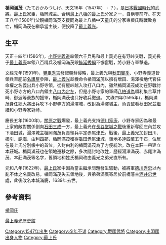 '''楯岡滿茂'''（たておかみつしげ、天文16年（1547年） - ？），是[[日本|日本]][[戰國_(日本)|戰國時代]]的武將。[[最上氏|最上氏]]家臣，楯岡城主。合稱[[最上八楯|最上八楯]]的[[最上氏|最上氏]]分家之一，自稱豐前守。在天正八年(1580年)父親楯岡滿英支援同為最上八楯中天童氏的分家東根氏時戰敗身亡，楯岡滿茂在繼承當主後，便投降了[[最上義光|最上義光]]。

==生平==
天正十四年(1586年)，[[小野寺義道|小野寺義道]]率領六千兵馬和最上義光在有野峠交戰，義光長子[[最上義康|最上義康]]率領八百精兵及楯岡滿茂跟[[鮭延秀綱|鮭延秀綱]]不懈奮戰，將小野寺軍擊退。

文祿元年(1591年)，[[豐臣秀吉|豐臣秀吉]]發起朝鮮侵略，最上義光與[[秋田實季|秋田實季]]、小野寺義道皆領兵至肥前[[名護屋|名護屋]]參陣，[[最上義光|最上義光]]趁機命令楯岡滿茂以擁有增田、湯澤檢地代官任命權之名義出兵小野寺領，從有屋峠越入攻打八口內，雖然楯岡滿茂成功在野戰討死小野寺方的八口內領主[[八口內定冬|八口內定冬]]，但是小野寺家的軍師[[八柏道為|八柏道為]]順利集合草井崎、御返等豪族的援軍，楯岡滿茂也只好收兵撤退。
文祿四年(1595年)，楯岡滿茂身任總大將出兵攻下小野寺方的湯澤城，改封為湯澤城主，負責監看秋田家並繼續和小野寺家對峙。

慶長五年(1600年)，[[關原之戰|關原之戰]]爆發，最上義光支持[[德川家康|德川家康]]，小野寺家因為和最上家的敵對關係倒向[[石田三成|石田三成]]一方，最上義光在[[長谷堂城之戰|長谷堂城之戰]]後重新奪回庄內並攻下酒田城，湯澤城主楯岡滿茂負責領兵平定赤尾津氏。戰後，最上義光加封田川、櫛引、飽海、由利四郡，楯岡滿茂獲得龜田赤尾津城，領地多達四萬五千石，位居在最上氏分別帳中的首位。入封由利的楯岡滿茂為了方便統治，改在本莊一帶建立本莊城。楯岡滿茂也在領地遷移之際，多次隨封地改姓，歷經湯澤滿茂、赤尾津滿茂、本莊滿茂等名字，舊領地和姓氏楯岡改由義光之弟光直所有。

元和八年(1622年)，[[最上氏|最上氏]]家中因為當主繼承問題發生騷動，被將軍[[德川秀忠|德川秀忠]]以內亂不休之名義改易，楯岡滿茂失去領地後，與弟弟滿廣寄居於前橋藩主[[酒井忠世|酒井忠世]]處，此後改名本城滿慶，1639年去世。

==參考資料==
[http://www2.harimaya.com/sengoku/html/tate_oka.html 楯岡氏] {{Wayback|url=http://www2.harimaya.com/sengoku/html/tate_oka.html |date=20190916103217 }}

[https://web.archive.org/web/20100628231354/http://mogamiyoshiaki.jp/?p=log&l=179252 最上義光歷史館]

[[Category:1547年出生|Category:1547年出生]]
[[Category:卒年不详|Category:卒年不详]]
[[Category:戰國武將|Category:戰國武將]]
[[Category:出羽國出身人物|Category:出羽國出身人物]]
[[Category:最上氏|Category:最上氏]]
